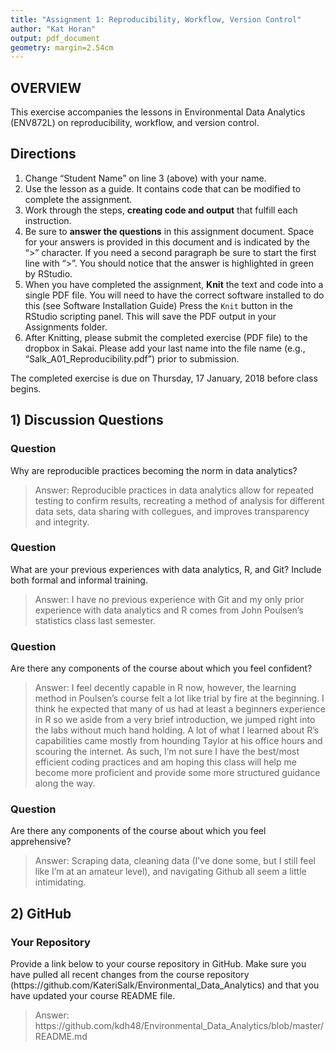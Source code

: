 ```yaml
---
title: "Assignment 1: Reproducibility, Workflow, Version Control"
author: "Kat Horan"
output: pdf_document
geometry: margin=2.54cm
---
```


## OVERVIEW

This exercise accompanies the lessons in Environmental Data Analytics (ENV872L) on reproducibility, workflow, and version control. 

## Directions
1. Change "Student Name" on line 3 (above) with your name.
2. Use the lesson as a guide. It contains code that can be modified to complete the assignment.
3. Work through the steps, **creating code and output** that fulfill each instruction.
4. Be sure to **answer the questions** in this assignment document.
Space for your answers is provided in this document and is indicated by the ">" character.
If you need a second paragraph be sure to start the first line with ">".
You should notice that the answer is highlighted in green by RStudio. 
6. When you have completed the assignment, **Knit** the text and code into a single PDF file.
You will need to have the correct software installed to do this (see Software Installation Guide)
Press the `Knit` button in the RStudio scripting panel.
This will save the PDF output in your Assignments folder.
8. After Knitting, please submit the completed exercise (PDF file) to the dropbox in Sakai. Please add your last name into the file name (e.g., "Salk_A01_Reproducibility.pdf") prior to submission.

The completed exercise is due on Thursday, 17 January, 2018 before class begins.

## 1) Discussion Questions

### Question
Why are reproducible practices becoming the norm in data analytics?

> Answer: Reproducible practices in data analytics allow for repeated testing to confirm results, recreating a method of analysis for different data sets, data sharing with collegues, and improves transparency and integrity. 

### Question
What are your previous experiences with data analytics, R, and Git? Include both formal and informal training.

> Answer: I have no previous experience with Git and my only prior experience with data analytics and R comes from John Poulsen's statistics class last semester.

### Question
Are there any components of the course about which you feel confident?

> Answer: I feel decently capable in R now, however, the learning method in Poulsen's course felt a lot like trial by fire at the beginning. I think he expected that many of us had at least a beginners experience in R so we aside from a very brief introduction, we jumped right into the labs without much hand holding. A lot of what I learned about R's capabilities came mostly from hounding Taylor at his office hours and scouring the internet. As such, I'm not sure I have the best/most efficient coding practices and am hoping this class will help me become more proficient and provide some more structured guidance along the way.

### Question
Are there any components of the course about which you feel apprehensive?

> Answer: Scraping data, cleaning data (I've done some, but I still feel like I'm at an amateur level), and navigating Github all seem a little intimidating.

## 2) GitHub 

### Your Repository
Provide a link below to your course repository in GitHub. Make sure you have pulled all recent changes from the course repository (https://github.com/KateriSalk/Environmental_Data_Analytics) and that you have updated your course README file. 

> Answer: https://github.com/kdh48/Environmental_Data_Analytics/blob/master/README.md


